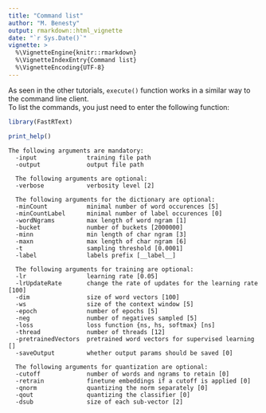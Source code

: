 ```yaml
---
title: "Command list"
author: "M. Benesty"
output: rmarkdown::html_vignette
date: "`r Sys.Date()`"
vignette: >
  %\VignetteEngine{knitr::rmarkdown}
  %\VignetteIndexEntry{Command list}
  %\VignetteEncoding{UTF-8}
---
```


As seen in the other tutorials, `execute()` function works in a similar way to the command line client.  
To list the commands, you just need to enter the following function:

```r
library(FastRText)

print_help()
```

```
The following arguments are mandatory:
  -input              training file path
  -output             output file path

  The following arguments are optional:
  -verbose            verbosity level [2]

  The following arguments for the dictionary are optional:
  -minCount           minimal number of word occurences [5]
  -minCountLabel      minimal number of label occurences [0]
  -wordNgrams         max length of word ngram [1]
  -bucket             number of buckets [2000000]
  -minn               min length of char ngram [3]
  -maxn               max length of char ngram [6]
  -t                  sampling threshold [0.0001]
  -label              labels prefix [__label__]

  The following arguments for training are optional:
  -lr                 learning rate [0.05]
  -lrUpdateRate       change the rate of updates for the learning rate [100]
  -dim                size of word vectors [100]
  -ws                 size of the context window [5]
  -epoch              number of epochs [5]
  -neg                number of negatives sampled [5]
  -loss               loss function {ns, hs, softmax} [ns]
  -thread             number of threads [12]
  -pretrainedVectors  pretrained word vectors for supervised learning []
  -saveOutput         whether output params should be saved [0]

  The following arguments for quantization are optional:
  -cutoff             number of words and ngrams to retain [0]
  -retrain            finetune embeddings if a cutoff is applied [0]
  -qnorm              quantizing the norm separately [0]
  -qout               quantizing the classifier [0]
  -dsub               size of each sub-vector [2]
```
